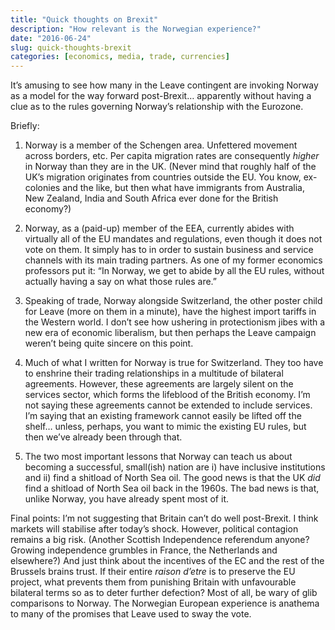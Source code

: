 ```yaml
---
title: "Quick thoughts on Brexit"
description: "How relevant is the Norwegian experience?"
date: "2016-06-24"
slug: quick-thoughts-brexit
categories: [economics, media, trade, currencies]
---
```


It's amusing to see how many in the Leave contingent are invoking Norway as a model for the way forward post-Brexit... apparently without having a clue as to the rules governing Norway's relationship with the Eurozone. 

Briefly:

1. Norway is a member of the Schengen area. Unfettered movement across borders, etc. Per capita migration rates are consequently *higher* in Norway than they are in the UK. (Never mind that roughly half of the UK's migration originates from countries outside the EU. You know, ex-colonies and the like, but then what have immigrants from Australia, New Zealand, India and South Africa ever done for the British economy?)

2. Norway, as a (paid-up) member of the EEA, currently abides with virtually all of the EU mandates and regulations, even though it does not vote on them. It simply has to in order to sustain business and service channels with its main trading partners. As one of my former economics professors put it: "In Norway, we get to abide by all the EU rules, without actually having a say on what those rules are."

3. Speaking of trade, Norway alongside Switzerland, the other poster child for Leave (more on them in a minute), have the highest import tariffs in the Western world. I don't see how ushering in protectionism jibes with a new era of economic liberalism, but then perhaps the Leave campaign weren't being quite sincere on this point.

4. Much of what I written for Norway is true for Switzerland. They too have to enshrine their trading relationships in a multitude of bilateral agreements. However, these agreements are largely silent on the services sector, which forms the lifeblood of the British economy. I'm not saying these agreements cannot be extended to include services. I'm saying that an existing framework cannot easily be lifted off the shelf... unless, perhaps, you want to mimic the existing EU rules, but then we've already been through that.

5. The two most important lessons that Norway can teach us about becoming a successful, small(ish) nation are i) have inclusive institutions and ii) find a shitload of North Sea oil. The good news is that the UK *did* find a shitload of North Sea oil back in the 1960s. The bad news is that, unlike Norway, you have already spent most of it.

Final points: I'm not suggesting that Britain can't do well post-Brexit. I think markets will stabilise after today's shock. However, political contagion remains a big risk. (Another Scottish Independence referendum anyone? Growing independence grumbles in France, the Netherlands and elsewhere?) And just think about the incentives of the EC and the rest of the Brussels brains trust. If their entire *raison d'etre* is to preserve the EU project, what prevents them from punishing Britain with unfavourable bilateral terms so as to deter further defection? Most of all, be wary of glib comparisons to Norway. The Norwegian European experience is anathema to many of the promises that Leave used to sway the vote.
